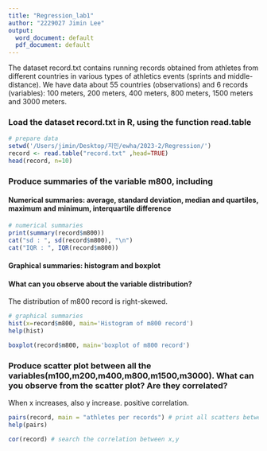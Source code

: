 ```yaml
---
title: "Regression_lab1"
author: "2229027 Jimin Lee"
output:
  word_document: default
  pdf_document: default
---
```

The dataset record.txt contains running records obtained from athletes from different countries in various types of athletics events (sprints and middle-distance). We have data about 55 countries (observations) and 6 records (variables): 100 meters, 200 meters, 400 meters, 800 meters, 1500 meters and 3000 meters.

### Load the dataset record.txt in R, using the function read.table

```r
# prepare data
setwd('/Users/jimin/Desktop/지민/ewha/2023-2/Regression/')
record <- read.table("record.txt" ,head=TRUE)
head(record, n=10)
```
### Produce summaries of the variable m800, including 
#### Numerical summaries: average, standard deviation, median and quartiles, maximum and minimum, interquartile difference
```r
# numerical summaries
print(summary(record$m800))
cat("sd : ", sd(record$m800), "\n")
cat("IQR : ", IQR(record$m800))
```
#### Graphical summaries: histogram and boxplot
#### What can you observe about the variable distribution?

The distribution of m800 record is right-skewed.

```r
# graphical summaries
hist(x=record$m800, main='Histogram of m800 record')
help(hist)
```

```r
boxplot(record$m800, main='boxplot of m800 record')
```
### Produce scatter plot between all the variables(m100,m200,m400,m800,m1500,m3000). What can you observe from the scatter plot? Are they correlated?
When x increases, also y increase. 
positive correlation.

```r
pairs(record, main = "athletes per records") # print all scatters between cols
help(pairs)
```
```r
cor(record) # search the correlation between x,y
```


